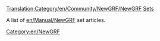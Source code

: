 [[Translation:Category/en/Community/NewGRF/NewGRF Sets]]

A list of [[en/Manual/NewGRF]] set articles.

[[Category:en/NewGRF]]